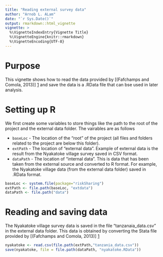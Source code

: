 ```yaml
---
title: "Reading external survey data"
author: "Arnob L. ALam"
date: "`r Sys.Date()`"
output: rmarkdown::html_vignette
vignette: >
  %\VignetteIndexEntry{Vignette Title}
  %\VignetteEngine{knitr::rmarkdown}
  %\VignetteEncoding{UTF-8}
---
```


# Purpose

This vignette shows how to read the data provided by 
[(Fafchamps and Comola, 2013)] [1] and save the data is a .RData file that can
bse used in later analysis.

# Setting up R

We first create some variables to store things like the path to the
root of the project and the external data folder.  The vairables are as follows

* `baseLoc` - The location of the "root" of the project (all files and folders
    related to the project are below this folder).
* `extPath` - The location of "external data".  Example of external data is
    the result from the Nyakatoke village survey saved in CSV format.
* `dataPath` - The location of "internal data".  This is data that has been
    taken from the external source and converted to R format. For example, the
    Nyakatoke village data (from the external data folder) saved in .RData
    format.

```r
baseLoc <- system.file(package="riskSharing")
extPath <- file.path(baseLoc, "extdata")
dataPath <- file.path("data")
```

# Reading and saving data

The Nyakatoke village survey data is saved in the file "tanzanaia_data.csv" in
the external data folder.  This data is obtained by converting the Stata file
provided by [(Fafchamps and Comola, 2013)] [1]

```r
nyakatoke <- read.csv(file.path(extPath,"tanzania_data.csv"))
save(nyakatoke, file = file.path(dataPath, "nyakatoke.RData"))
```
[1]: http://onlinelibrary.wiley.com/doi/10.1111/ecoj.12071/abstract "Comola, M. and Fafchamps, M. (2014), Testing Unilateral and Bilateral Link Formation. Econ J, 124: 954–976. doi:10.1111/ecoj.12071"